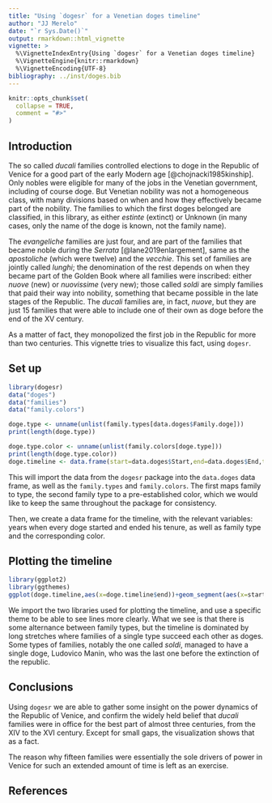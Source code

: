 ```yaml
---
title: "Using `dogesr` for a Venetian doges timeline"
author: "JJ Merelo"
date: "`r Sys.Date()`"
output: rmarkdown::html_vignette
vignette: >
  %\VignetteIndexEntry{Using `dogesr` for a Venetian doges timeline}
  %\VignetteEngine{knitr::rmarkdown}
  %\VignetteEncoding{UTF-8}
bibliography: ../inst/doges.bib
---
```


```r
knitr::opts_chunk$set(
  collapse = TRUE,
  comment = "#>"
)
```

## Introduction

The so called *ducali* families controlled elections to doge in the Republic of Venice for a good part of the early Modern age [@chojnacki1985kinship]. Only nobles were eligible for many of the jobs in the Venetian government, including of course doge. But Venetian nobility was not a homogeneous class, with many divisions based on when and how they effectively became part of the nobility. The families to which the first doges belonged are classified, in this library, as either *estinte* (extinct) or Unknown (in many cases, only the name of the doge is known, not the family name).

The *evangeliche* families are just four, and are part of the families that became noble during the *Serrata* [@lane2019enlargement], same as the *apostoliche* (which were twelve) and the *vecchie*. This set of families are jointly called *lunghi*; the denomination of the rest depends on when they became part of the Golden Book where all families were inscribed: either *nuove* (new) or *nuovissime* (very new); those called *soldi* are simply families that paid their way into nobility, something that became possible in the late stages of the Republic. The *ducali* families are, in fact, *nuove*, but they are just 15 families that were able to include one of their own as doge before the end of the XV century.

As a matter of fact, they monopolized the first job in the Republic for more than two centuries. This vignette tries to visualize this fact, using `dogesr`.

## Set up

```r
library(dogesr)
data("doges")
data("families")
data("family.colors")

doge.type <- unname(unlist(family.types[data.doges$Family.doge]))
print(length(doge.type))

doge.type.color <- unname(unlist(family.colors[doge.type]))
print(length(doge.type.color))
doge.timeline <- data.frame(start=data.doges$Start,end=data.doges$End,type=doge.type,color=doge.type.color)
```

This will import the data from the `dogesr` package into the `data.doges` data frame, as well as the `family.types` and `family.colors`. The first maps family to type, the second family type to a pre-established color, which we would like to keep the same throughout the package for consistency.

Then, we create a data frame for the timeline, with the relevant variables: years when every doge started and ended his tenure, as well as family type and the corresponding color.

## Plotting the timeline

```r
library(ggplot2)
library(ggthemes)
ggplot(doge.timeline,aes(x=doge.timeline$end))+geom_segment(aes(x=start,xend=end,y=doge.type,yend=doge.type,color=doge.type.color))+theme_economist()+theme(legend.position="none")+xlab("Year")
```

We import the two libraries used for plotting the timeline, and use a specific theme to be able to see lines more clearly. What we see is that there is some alternance between family types, but the timeline is dominated by long stretches where families of a single type succeed each other as doges. Some types of families, notably the one called *soldi*, managed to have a single doge, Ludovico Manin, who was the last one before the extinction of the republic. 

## Conclusions

Using `dogesr` we are able to gather some insight on the power dynamics of the Republic of Venice, and confirm the widely held belief that *ducali* families were in office for the best part of almost three centuries, from the XIV to the XVI century. Except for small gaps, the visualization shows that as a fact.

The reason why fifteen families were essentially the sole drivers of power in Venice for such an extended amount of time is left as an exercise.

## References
